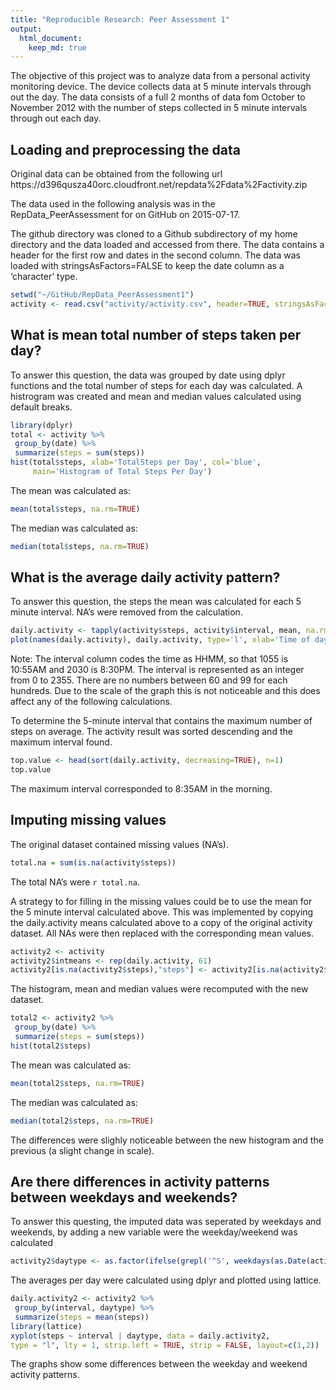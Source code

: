 ```yaml
---
title: "Reproducible Research: Peer Assessment 1"
output: 
  html_document:
    keep_md: true
---
```


The objective of this project was to analyze data from a personal activity monitoring device. The device collects data at 5 minute intervals through out the day. The data consists of a full 2 months of data fom October to November 2012 with the number of steps collected in 5 minute intervals through out each day.

## Loading and preprocessing the data

Original data can be obtained from the following url 
https://d396qusza40orc.cloudfront.net/repdata%2Fdata%2Factivity.zip

The data used in the following analysis was in the RepData_PeerAssessment for on GitHub on 2015-07-17.

The github directory was cloned to a Github subdirectory of my home directory and the data loaded and accessed from there.  The data contains a header for the first row and dates in the second column.  The data was loaded with stringsAsFactors=FALSE to keep the date column as a 'character' type.
```r
setwd("~/GitHub/RepData_PeerAssessment1")
activity <- read.csv("activity/activity.csv", header=TRUE, stringsAsFactors=FALSE)
```


## What is mean total number of steps taken per day?

To answer this question, the data was grouped by date using dplyr functions and the total number of steps for each day was calculated.  A histrogram was created and mean and median values calculated using default breaks.
```r
library(dplyr)
total <- activity %>%
 group_by(date) %>%
 summarize(steps = sum(steps))
hist(total$steps, xlab='TotalSteps per Day', col='blue',
     main='Histogram of Total Steps Per Day')
```
The mean was calculated as:
```r
mean(total$steps, na.rm=TRUE)
```
The median was calculated as:
```r
median(total$steps, na.rm=TRUE)
```



## What is the average daily activity pattern?

To answer this question, the steps the mean was calculated for each 5 minute interval. NA's were removed from the calculation. 

```r
daily.activity <- tapply(activity$steps, activity$interval, mean, na.rm=TRUE)
plot(names(daily.activity), daily.activity, type='l', xlab='Time of day', ylab='Average Steps')
```
Note: The interval column codes the time as HHMM, so that 1055 is 10:55AM and 2030 is 8:30PM.  The interval is represented as an integer from 0 to 2355.  There are no numbers between 60 and 99 for each hundreds.  Due to the scale of the graph this is not noticeable and this does affect any of the following calculations.  

To determine the 5-minute interval that contains the maximum number of steps on average.  The activity result was sorted descending and the maximum interval found.
```r
top.value <- head(sort(daily.activity, decreasing=TRUE), n=1)
top.value
```
The maximum interval corresponded to 8:35AM in the morning. 

## Imputing missing values

The original dataset contained missing values (NA's).
```r
total.na = sum(is.na(activity$steps))
```
The total NA's were `r total.na`. 

A strategy to for filling in the missing values could be to use the mean for the 5 minute interval calculated above.
This was implemented by copying the daily.activity means calculated above to a copy of the original activity dataset. All NAs were then replaced with the corresponding mean values.

```r
activity2 <- activity
activity2$intmeans <- rep(daily.activity, 61)
activity2[is.na(activity2$steps),"steps"] <- activity2[is.na(activity2$steps), "intmeans"]
```
The histogram, mean and median values were recomputed with the new dataset.
```r
total2 <- activity2 %>%
 group_by(date) %>%
 summarize(steps = sum(steps))
hist(total2$steps)
```
The mean was calculated as:
```r
mean(total2$steps, na.rm=TRUE)
```
The median was calculated as:
```r
median(total2$steps, na.rm=TRUE)
```
The differences were slighly noticeable between the new histogram and the previous (a slight change in scale).

## Are there differences in activity patterns between weekdays and weekends?
To answer this questing, the imputed data was seperated by weekdays and weekends, by adding a new variable were the weekday/weekend was calculated
```r
activity2$daytype <- as.factor(ifelse(grepl('^S', weekdays(as.Date(activity2$date))), "weekend", "weekday"))
```
The averages per day were calculated using dplyr and plotted using lattice.
```r
daily.activity2 <- activity2 %>%
 group_by(interval, daytype) %>%
 summarize(steps = mean(steps))
library(lattice)
xyplot(steps ~ interval | daytype, data = daily.activity2,
type = "l", lty = 1, strip.left = TRUE, strip = FALSE, layout=c(1,2))
```
The graphs show some differences between the weekday and weekend activity patterns.